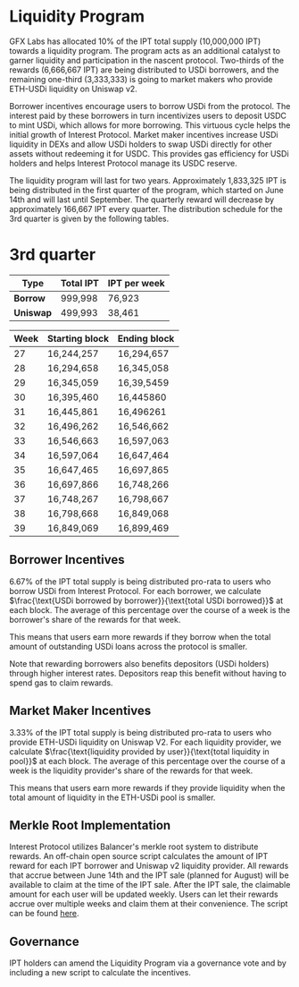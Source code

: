 # Liquidity Program

GFX Labs has allocated 10% of the IPT total supply (10,000,000 IPT) towards a liquidity program. The program acts as an additional catalyst to garner liquidity and participation in the nascent protocol. 
Two-thirds of the rewards (6,666,667 IPT) are being distributed to USDi borrowers, and the remaining one-third (3,333,333) is going to market makers who provide ETH-USDi liquidity on Uniswap v2.

Borrower incentives encourage users to borrow USDi from the protocol. The interest paid by these borrowers in turn incentivizes users to deposit USDC to mint USDi, which allows for more borrowing. This virtuous cycle helps the initial growth of Interest Protocol.
Market maker incentives increase USDi liquidity in DEXs and allow USDi holders to swap USDi directly for other assets without redeeming it for USDC. This provides gas efficiency for USDi holders and helps Interest Protocol manage its USDC reserve.

The liquidity program will last for two years. Approximately 1,833,325 IPT is being distributed in the first quarter of the program, which started on June 14th and will last until September. The quarterly reward will decrease by approximately 166,667 IPT every quarter.
The distribution schedule for the 3rd quarter is given by the following tables.

# 3rd quarter 
|Type    | Total IPT|IPT per week|
|--------|----------|------------|
|**Borrow**| 999,998| 76,923|
|**Uniswap**|499,993|38,461
		
| Week | Starting block | Ending block |
|------|----------------|--------------|
| 27    | 16,244,257     | 16,294,657  |
| 28    | 16,294,658     | 16,345,058  |
| 29    | 16,345,059     | 16,39,5459  |
| 30    | 16,395,460     | 16,445860   |
| 31    | 16,445,861     | 16,496261   |
| 32    | 16,496,262     | 16,546,662  |
| 33    | 16,546,663     | 16,597,063  |
| 34    | 16,597,064    | 16,647,464   |
| 35    | 16,647,465    | 16,697,865   |
| 36   | 16,697,866     | 16,748,266   |
| 37   | 16,748,267     | 16,798,667   |
| 38   | 16,798,668     | 16,849,068   |
| 39   | 16,849,069     | 16,899,469   |
	
## Borrower Incentives

6.67% of the IPT total supply is being distributed pro-rata to users who borrow USDi from Interest Protocol. For each borrower, we calculate $\frac{\text{USDi borrowed by borrower}}{\text{total USDi borrowed}}$ at each block. The average of this percentage over the course of a week is the borrower's share of the rewards for that week. 

This means that users earn more rewards if they borrow when the total amount of outstanding USDi loans across the protocol is smaller.

Note that rewarding borrowers also benefits depositors (USDi holders) through higher interest rates. Depositors reap this benefit without having to spend gas to claim rewards.

## Market Maker Incentives

3.33% of the IPT total supply is being distributed pro-rata to users who provide ETH-USDi liquidity on Uniswap V2. For each liquidity provider, we calculate $\frac{\text{liquidity provided by user}}{\text{total liquidity in pool}}$ at each block. The average of this percentage over the course of a week is the liquidity provider's share of the rewards for that week. 

This means that users earn more rewards if they provide liquidity when the total amount of liquidity in the ETH-USDi pool is smaller.


## Merkle Root Implementation
Interest Protocol utilizes Balancer's merkle root system to distribute rewards. An off-chain open source script calculates the amount of IPT reward for each IPT borrower and Uniswap v2 liquidity provider. All rewards that accrue between June 14th and the IPT sale (planned for August) will be available to claim at the time of the IPT sale. After the IPT sale, the claimable amount for each user will be updated weekly. Users can let their rewards accrue over multiple weeks and claim them at their convenience. The script can be found [here](https://github.com/gfx-labs/ip-contracts/tree/master/scripts/liquidity_mining).

## Governance
IPT holders can amend the Liquidity Program via a governance vote and by including a new script to calculate the incentives.

